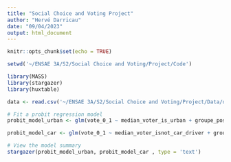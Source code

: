 ```yaml
---
title: "Social Choice and Voting Project"
author: "Hervé Darricau"
date: "09/04/2023"
output: html_document
---
```


```r
knitr::opts_chunk$set(echo = TRUE)
```

```r
setwd('~/ENSAE 3A/S2/Social Choice and Voting/Project/Code')
```

```r
library(MASS)
library(stargazer)
library(huxtable)

data <- read.csv('~/ENSAE 3A/S2/Social Choice and Voting/Project/Data/database_for_regression.csv')
```

```r
# Fit a probit regression model
probit_model_urban <- glm(vote_0_1 ~ median_voter_is_urban + groupe_position, data = data, family = binomial(link = "probit"))

probit_model_car <- glm(vote_0_1 ~ median_voter_isnot_car_driver + groupe_position, data = data, family = binomial(link = "probit"))

# View the model summary
stargazer(probit_model_urban, probit_model_car , type = 'text')
```


